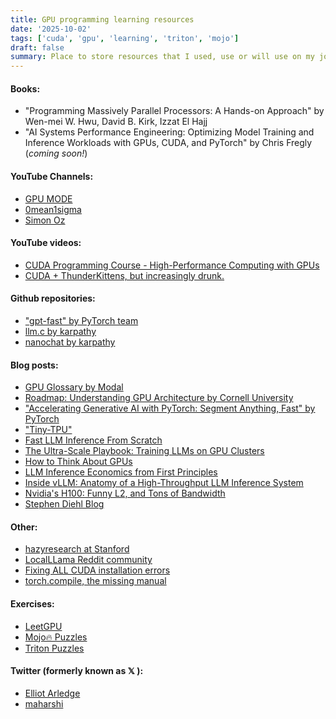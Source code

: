 ```yaml
---
title: GPU programming learning resources
date: '2025-10-02'
tags: ['cuda', 'gpu', 'learning', 'triton', 'mojo']
draft: false
summary: Place to store resources that I used, use or will use on my journey to learn GPU programming (and bunch of other stuff LLM related).
---
```


#### Books:
- "Programming Massively Parallel Processors: A Hands-on Approach" by Wen-mei W. Hwu, David B. Kirk, Izzat El Hajj
- "AI Systems Performance Engineering: Optimizing Model Training and Inference Workloads with GPUs, CUDA, and PyTorch" by  Chris Fregly (*coming soon!*)

#### YouTube Channels:
- [GPU MODE](https://www.youtube.com/@GPUMODE)
- [0mean1sigma](https://www.youtube.com/@0mean1sigma)
- [Simon Oz](https://www.youtube.com/@szymonozog7862)

#### YouTube videos:
- [CUDA Programming Course - High-Performance Computing with GPUs](https://www.youtube.com/watch?v=86FAWCzIe_4)
- [CUDA + ThunderKittens, but increasingly drunk.](https://www.youtube.com/watch?v=xcpEl0cGCC4)

#### Github repositories:
- ["gpt-fast" by PyTorch team](https://github.com/meta-pytorch/gpt-fast)
- [llm.c by karpathy](https://github.com/karpathy/llm.c)
- [nanochat by karpathy](https://github.com/karpathy/nanochat)

#### Blog posts:
- [GPU Glossary by Modal](https://modal.com/gpu-glossary)
- [Roadmap: Understanding GPU Architecture by Cornell University](https://cvw.cac.cornell.edu/gpu-architecture)
- ["Accelerating Generative AI with PyTorch: Segment Anything, Fast" by PyTorch](https://pytorch.org/blog/accelerating-generative-ai/)
- ["Tiny-TPU"](https://www.tinytpu.com/)
- [Fast LLM Inference From Scratch](https://andrewkchan.dev/posts/yalm.html)
- [The Ultra-Scale Playbook: Training LLMs on GPU Clusters](https://huggingface.co/spaces/nanotron/ultrascale-playbook?section=high-level_overview)
- [How to Think About GPUs](https://jax-ml.github.io/scaling-book/gpus)
- [LLM Inference Economics from First Principles](https://www.tensoreconomics.com/p/llm-inference-economics-from-first)
- [Inside vLLM: Anatomy of a High-Throughput LLM Inference System](https://www.aleksagordic.com/blog/vllm)
- [Nvidia's H100: Funny L2, and Tons of Bandwidth](https://chipsandcheese.com/p/nvidias-h100-funny-l2-and-tons-of-bandwidth)
- [Stephen Diehl Blog](https://www.stephendiehl.com/tags/mlir/)

#### Other:
- [hazyresearch at Stanford](https://hazyresearch.stanford.edu/)
- [LocalLLama Reddit community](https://reddit.com/r/LocalLLaMA/)
- [Fixing ALL CUDA installation errors](https://www.rightnowai.co/blog/fixing-cuda-installation-issues)
- [torch.compile, the missing manual](https://docs.google.com/document/d/1y5CRfMLdwEoF1nTk9q8qEu1mgMUuUtvhklPKJ2emLU8/edit?tab=t.0#heading=h.ivdr7fmrbeab)

#### Exercises:
- [LeetGPU](https://leetgpu.com/)
- [Mojo🔥 Puzzles](https://puzzles.modular.com/introduction.html)
- [Triton Puzzles](https://github.com/srush/Triton-Puzzles)

#### Twitter (formerly known as $\mathbb{X}$ ):
- [Elliot Arledge](https://x.com/elliotarledge)
- [maharshi](https://x.com/mrsiipa)
